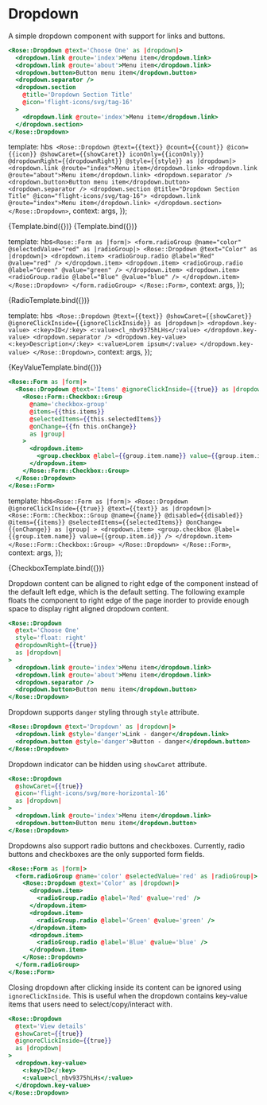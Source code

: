 
<Meta title="Rose/Dropdown" component="Dropdown" />

# Dropdown

A simple dropdown component with support for links and buttons.

```handlebars
<Rose::Dropdown @text='Choose One' as |dropdown|>
  <dropdown.link @route='index'>Menu item</dropdown.link>
  <dropdown.link @route='about'>Menu item</dropdown.link>
  <dropdown.button>Button menu item</dropdown.button>
  <dropdown.separator />
  <dropdown.section
    @title='Dropdown Section Title'
    @icon='flight-icons/svg/tag-16'
  >
    <dropdown.link @route='index'>Menu item</dropdown.link>
  </dropdown.section>
</Rose::Dropdown>
```

  template: hbs`
      <Rose::Dropdown @text={{text}} @count={{count}} @icon={{icon}} @showCaret={{showCaret}} iconOnly={{iconOnly}} @dropdownRight={{dropdownRight}} @style={{style}} as |dropdown|>
        <dropdown.link @route="index">Menu item</dropdown.link>
        <dropdown.link @route="about">Menu item</dropdown.link>
        <dropdown.separator />
        <dropdown.button>Button menu item</dropdown.button>
        <dropdown.separator />
        <dropdown.section @title="Dropdown Section Title" @icon="flight-icons/svg/tag-16">
          <dropdown.link @route="index">Menu item</dropdown.link>
        </dropdown.section>
      </Rose::Dropdown>`,
  context: args,
});

<Preview>
  <Story
    name="Basic Dropdown"
    height="7rem"
    args={{
      text: 'Choose One',
      count: 0,
      showCaret: true,
      icon: 'flight-icons/svg/org-16',
      dropdownRight: false,
    }}
  >
    {Template.bind({})}
  </Story>
</Preview>

<Preview>
  <Story
    name="Icon-only Dropdown"
    height="5rem"
    args={{
      text: '',
      showCaret: true,
      icon: 'flight-icons/svg/org-16',
      iconOnly: true,
    }}
  >
    {Template.bind({})}
  </Story>
</Preview>

  template: hbs`
      <Rose::Form as |form|>
        <form.radioGroup @name="color" @selectedValue="red" as |radioGroup|>
          <Rose::Dropdown @text="Color" as |dropdown|>
            <dropdown.item>
              <radioGroup.radio @label="Red" @value="red" />
            </dropdown.item>
            <dropdown.item>
              <radioGroup.radio @label="Green" @value="green" />
            </dropdown.item>
            <dropdown.item>
              <radioGroup.radio @label="Blue" @value="blue" />
            </dropdown.item>
          </Rose::Dropdown>
        </form.radioGroup>
      </Rose::Form>
    `,
  context: args,
});

<Preview>
  <Story name="Dropdown with Radio Buttons" height="13rem">
    {RadioTemplate.bind({})}
  </Story>
</Preview>

<!-- Webpack might not be able to handle this syntax, storybook doesn't use broccoli -->

  template: hbs`
      <Rose::Dropdown @text={{text}} @showCaret={{showCaret}} @ignoreClickInside={{ignoreClickInside}} as |dropdown|>
        <dropdown.key-value>
          <:key>ID</:key>
          <:value>cl_nbv9375hLHs</:value>
        </dropdown.key-value>
        <dropdown.separator />
        <dropdown.key-value>
          <:key>Description</:key>
          <:value>Lorem ipsum</:value>
        </dropdown.key-value>
      </Rose::Dropdown>`,
  context: args,
});

<Preview>
  <Story
    name="Dropdown with Key Value Items"
    height="13rem"
    args={{
      text: 'View details',
      showCaret: true,
      ignoreClickInside: true,
    }}
  >
    {KeyValueTemplate.bind({})}
  </Story>
</Preview>

```handlebars
<Rose::Form as |form|>
  <Rose::Dropdown @text='Items' @ignoreClickInside={{true}} as |dropdown|>
    <Rose::Form::Checkbox::Group
      @name='checkbox-group'
      @items={{this.items}}
      @selectedItems={{this.selectedItems}}
      @onChange={{fn this.onChange}}
      as |group|
    >
      <dropdown.item>
        <group.checkbox @label={{group.item.name}} value={{group.item.id}} />
      </dropdown.item>
    </Rose::Form::Checkbox::Group>
  </Rose::Dropdown>
</Rose::Form>
```

  template: hbs`
      <Rose::Form as |form|>
        <Rose::Dropdown @ignoreClickInside={{true}} @text={{text}} as |dropdown|>
          <Rose::Form::Checkbox::Group
            @name={{name}}
            @disabled={{disabled}}
            @items={{items}}
            @selectedItems={{selectedItems}}
            @onChange={{onChange}}
            as |group|
          >
            <dropdown.item>
              <group.checkbox @label={{group.item.name}} value={{group.item.id}} />
            </dropdown.item>
          </Rose::Form::Checkbox::Group>
        </Rose::Dropdown>
      </Rose::Form>
  `,
  context: args,
});

<Preview>
  <Story
    name="Dropdown with Checkboxes"
    height="10rem"
    args={{
      text: 'Items',
      disabled: false,
      items: [
        { id: 1, name: 'Foo' },
        { id: 2, name: 'Bar' },
        { id: 3, name: 'Baz' },
      ],
      selectedItems: [],
    }}
    argTypes={{ onChange: { action: 'changed' } }}
  >
    {CheckboxTemplate.bind({})}
  </Story>
</Preview>

Dropdown content can be aligned to right edge of the component instead of the default left edge, which is the default setting. The following example floats the component to right edge of the page inorder to provide enough space to display right aligned dropdown content.

```handlebars
<Rose::Dropdown
  @text='Choose One'
  style='float: right'
  @dropdownRight={{true}}
  as |dropdown|
>
  <dropdown.link @route='index'>Menu item</dropdown.link>
  <dropdown.link @route='about'>Menu item</dropdown.link>
  <dropdown.separator />
  <dropdown.button>Button menu item</dropdown.button>
</Rose::Dropdown>
```

Dropdown supports `danger` styling through `style` attribute.

```handlebars
<Rose::Dropdown @text='Dropdown' as |dropdown|>
  <dropdown.link @style='danger'>Link - danger</dropdown.link>
  <dropdown.button @style='danger'>Button - danger</dropdown.button>
</Rose::Dropdown>
```

Dropdown indicator can be hidden using `showCaret` attribute.

```handlebars
<Rose::Dropdown
  @showCaret={{true}}
  @icon='flight-icons/svg/more-horizontal-16'
  as |dropdown|
>
  <dropdown.link @route='index'>Menu item</dropdown.link>
  <dropdown.button>Button menu item</dropdown.button>
</Rose::Dropdown>
```

Dropdowns also support radio buttons and checkboxes. Currently, radio buttons and checkboxes are the only supported
form fields.

```handlebars
<Rose::Form as |form|>
  <form.radioGroup @name='color' @selectedValue='red' as |radioGroup|>
    <Rose::Dropdown @text='Color' as |dropdown|>
      <dropdown.item>
        <radioGroup.radio @label='Red' @value='red' />
      </dropdown.item>
      <dropdown.item>
        <radioGroup.radio @label='Green' @value='green' />
      </dropdown.item>
      <dropdown.item>
        <radioGroup.radio @label='Blue' @value='blue' />
      </dropdown.item>
    </Rose::Dropdown>
  </form.radioGroup>
</Rose::Form>
```

Closing dropdown after clicking inside its content can be ignored using `ignoreClickInside`. This is useful when the dropdown contains key-value items that users need to select/copy/interact with.

```handlebars
<Rose::Dropdown
  @text='View details'
  @showCaret={{true}}
  @ignoreClickInside={{true}}
  as |dropdown|
>
  <dropdown.key-value>
    <:key>ID</:key>
    <:value>cl_nbv9375hLHs</:value>
  </dropdown.key-value>
</Rose::Dropdown>
```
